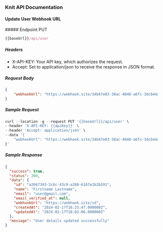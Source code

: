 ### Knit API Documentation

#### Update User Webhook URL

<div style={{ display: "flex", alignItems: "center" }}>
  ##### Endpoint
  <span
    style={{
      display: "block",
      backgroundColor: "#ebfbfa",
      color: "#194d53",
      marginLeft: "-17px",
      padding: "0px 6px",
      fontSize: ".8rem",
      borderRadius: "5px",
      marginTop: "30px",
    }}
  >
    PUT
  </span>
</div>

```js copy
{{baseUrl}}/api/user
```

##### Headers

- X-API-KEY: Your API key, which authorizes the request.
- Accept: Set to application/json to receive the response in JSON format.

##### Request Body

```json copy filename="json"
{
    "webhookUrl": "https://webhook.site/34b47e03-38ac-4040-a6fc-3dcb44a922e9"
}
```

##### Sample Request

```js copy filename="Sample Request"
curl --location -g --request PUT '{{baseUrl}}/api/user' \
--header 'X-API-KEY: {{apiKey}}' \
--header 'Accept: application/json' \
--data '{
    "webhookUrl": "https://webhook.site/34b47e03-38ac-4040-a6fc-3dcb44a922e9"
}'
```

##### Sample Response

```json copy filename="Sample Response"
{
  "success": true,
  "status": 200,
  "data": {
    "id": "a2667393-2c6c-43c9-a288-6167e2b2b591",
    "name": "Firstname Lastname",
    "email": "user@gmail.com",
    "email_verified_at": null,
    "webhookUrl": "https://webhook.site/id",
    "createdAt": "2024-02-17T16:25:47.000000Z",
    "updatedAt": "2024-02-17T18:02:06.000000Z"
  },
  "message": "User details updated successfully"
}
```
